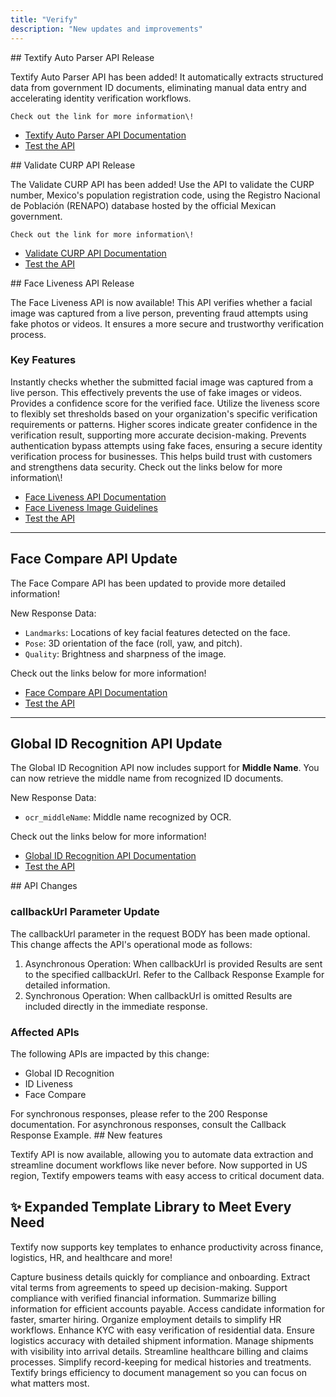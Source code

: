 ```yaml
---
title: "Verify"
description: "New updates and improvements"
---
```

<Update label="2025-06-26">
  ## Textify Auto Parser API Release

   Textify Auto Parser API has been added! It automatically extracts structured data from government ID documents, eliminating manual data entry and accelerating identity verification workflows.

    Check out the link for more information\!

  - [Textify Auto Parser API Documentation](https://app.theneo.io/argosidentity/verify/textify/textify-auto-parser-api)
  - [Test the API](https://app.theneo.io/argosidentity/verify/textify/textify-auto-parser-api)

</Update>


<Update label="2025-06-17">
  ## Validate CURP API Release

   The Validate CURP API has been added! Use the API to validate the CURP number, Mexico's population registration code, using the Registro Nacional de Población (RENAPO) database hosted by the official Mexican government.

    Check out the link for more information\!

  - [Validate CURP API Documentation](https://app.theneo.io/argosidentity/verifier/validate-curp-api/validate-curp-api-1)
  - [Test the API](https://app.theneo.io/argosidentity/verifier/validate-curp-api/validate-curp-api-1)

</Update>


<Update label="2025-01-20">
  ## Face Liveness API Release

  The Face Liveness API is now available\! This API verifies whether a facial image was captured from a live person, preventing fraud attempts using fake photos or videos. It ensures a more secure and trustworthy verification process.

  ### Key Features

  <Steps>
    <Step title="Face Verification">
      Instantly checks whether the submitted facial image was captured from a live person. This effectively prevents the use of fake images or videos.
    </Step>
    <Step title="Confidence-Based Scoring">
      Provides a confidence score for the verified face. Utilize the liveness score to flexibly set thresholds based on your organization's specific verification requirements or patterns. Higher scores indicate greater confidence in the verification result, supporting more accurate decision-making.
    </Step>
    <Step title="Fraud Prevention and Enhanced Security">
      Prevents authentication bypass attempts using fake faces, ensuring a secure identity verification process for businesses. This helps build trust with customers and strengthens data security.
    </Step>
  </Steps>
  Check out the links below for more information\!

  - [Face Liveness API Documentation](https://app.theneo.io/argosidentity/verify-id/face-liveness/face-liveness-api)
  - [Face Liveness Image Guidelines](https://app.theneo.io/argosidentity/verify-id/face-liveness/best-practices-for-image)
  - [Test the API](https://dev.argosidentity.com/api-runner/argosidentity/verify-id/face-liveness/face-liveness-api)

  ---

  ## Face Compare API Update

  The Face Compare API has been updated to provide more detailed information\!

  New Response Data:

  - `Landmarks`: Locations of key facial features detected on the face.
  - `Pose`: 3D orientation of the face (roll, yaw, and pitch).
  - `Quality`: Brightness and sharpness of the image.

  Check out the links below for more information\!

  - [Face Compare API Documentation](https://dev.argosidentity.com/verify-id/global-id-recognition/global-id-recognition-api-1)
  - [Test the API](https://dev.argosidentity.com/verify-id/global-id-recognition/global-id-recognition-api-1)

  ---

  ## Global ID Recognition API Update

  The Global ID Recognition API now includes support for **Middle Name**. You can now retrieve the middle name from recognized ID documents.

  New Response Data:

  - `ocr_middleName`: Middle name recognized by OCR.

  Check out the links below for more information\!

  - [Global ID Recognition API Documentation](https://dev.argosidentity.com/verify-id/global-id-recognition/global-id-recognition-api-1)
  - [Test the API](https://dev.argosidentity.com/verify-id/global-id-recognition/global-id-recognition-api-1)
</Update>

<Update label="2024-11-18">
  ## API Changes

  ### callbackUrl Parameter Update

  The callbackUrl parameter in the request BODY has been made optional. This change affects the API's operational mode as follows:

  1. Asynchronous Operation: When callbackUrl is provided
     Results are sent to the specified callbackUrl.
     Refer to the Callback Response Example for detailed information.
  2. Synchronous Operation: When callbackUrl is omitted
     Results are included directly in the immediate response.

  ### Affected APIs

  The following APIs are impacted by this change:

  - Global ID Recognition
  - ID Liveness
  - Face Compare

  <Note>
    For synchronous responses, please refer to the 200 Response documentation. For asynchronous responses, consult the Callback Response Example.
  </Note>
</Update>

<Update label="2024-11-05">
  ## New features

  Textify API is now available, allowing you to automate data extraction and streamline document workflows like never before. Now supported in US region, Textify empowers teams with easy access to critical document data.

  ## ✨ Expanded Template Library to Meet Every Need

  Textify now supports key templates to enhance productivity across finance, logistics, HR, and healthcare and more\!

  <Card title="Business Registration">
    Capture business details quickly for compliance and onboarding.
  </Card>
  <Card title="Contract">
    Extract vital terms from agreements to speed up decision-making.
  </Card>
  <Card title="Balance Certificate (KR only)">
    Support compliance with verified financial information.
  </Card>
  <Card title="General Invoice">
    Summarize billing information for efficient accounts payable.
  </Card>
  <Card title="Job Application">
    Access candidate information for faster, smarter hiring.
  </Card>
  <Card title="Employment Contract">
    Organize employment details to simplify HR workflows.
  </Card>
  <Card title="Proof of Address">
    Enhance KYC with easy verification of residential data.
  </Card>
  <Card title="Bill of Lading">
    Ensure logistics accuracy with detailed shipment information.
  </Card>
  <Card title="Arrival Notice">
    Manage shipments with visibility into arrival details.
  </Card>
  <Card title="Medical Invoice">
    Streamline healthcare billing and claims processes.
  </Card>
  <Card title="Medical Observation">
    Simplify record-keeping for medical histories and treatments.
  </Card>
  Textify brings efficiency to document management so you can focus on what matters most.
</Update>